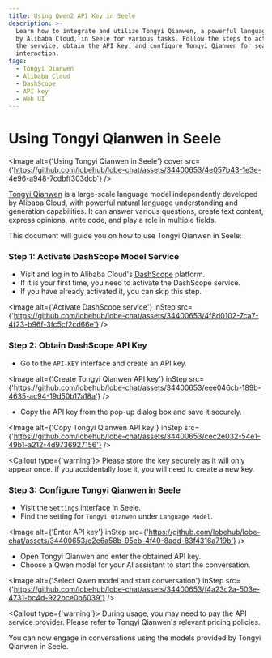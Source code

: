 ```yaml
---
title: Using Qwen2 API Key in Seele
description: >-
  Learn how to integrate and utilize Tongyi Qianwen, a powerful language model
  by Alibaba Cloud, in Seele for various tasks. Follow the steps to activate
  the service, obtain the API key, and configure Tongyi Qianwen for seamless
  interaction.
tags:
  - Tongyi Qianwen
  - Alibaba Cloud
  - DashScope
  - API key
  - Web UI
---
```


# Using Tongyi Qianwen in Seele

<Image
  alt={'Using Tongyi Qianwen in Seele'}
  cover
  src={'https://github.com/lobehub/lobe-chat/assets/34400653/4e057b43-1e3e-4e96-a948-7cdbff303dcb'}
/>

[Tongyi Qianwen](https://tongyi.aliyun.com/) is a large-scale language model independently developed by Alibaba Cloud, with powerful natural language understanding and generation capabilities. It can answer various questions, create text content, express opinions, write code, and play a role in multiple fields.

This document will guide you on how to use Tongyi Qianwen in Seele:

<Steps>

### Step 1: Activate DashScope Model Service

- Visit and log in to Alibaba Cloud's [DashScope](https://dashscope.console.aliyun.com/) platform.
- If it is your first time, you need to activate the DashScope service.
- If you have already activated it, you can skip this step.

<Image
  alt={'Activate DashScope service'}
  inStep
  src={'https://github.com/lobehub/lobe-chat/assets/34400653/4f8d0102-7ca7-4f23-b96f-3fc5cf2cd66e'}
/>

### Step 2: Obtain DashScope API Key

- Go to the `API-KEY` interface and create an API key.

<Image
  alt={'Create Tongyi Qianwen API key'}
  inStep
  src={'https://github.com/lobehub/lobe-chat/assets/34400653/eee046cb-189b-4635-ac94-19d50b17a18a'}
/>

- Copy the API key from the pop-up dialog box and save it securely.

<Image
  alt={'Copy Tongyi Qianwen API key'}
  inStep
  src={'https://github.com/lobehub/lobe-chat/assets/34400653/cec2e032-54e1-49b1-a212-4d9736927156'}
/>

<Callout type={'warning'}>
  Please store the key securely as it will only appear once. If you accidentally lose it, you will
  need to create a new key.
</Callout>

### Step 3: Configure Tongyi Qianwen in Seele

- Visit the `Settings` interface in Seele.
- Find the setting for `Tongyi Qianwen` under `Language Model`.

<Image
  alt={'Enter API key'}
  inStep
  src={'https://github.com/lobehub/lobe-chat/assets/34400653/c2e6a58b-95eb-4f40-8add-83f4316a719b'}
/>

- Open Tongyi Qianwen and enter the obtained API key.
- Choose a Qwen model for your AI assistant to start the conversation.

<Image
  alt={'Select Qwen model and start conversation'}
  inStep
  src={'https://github.com/lobehub/lobe-chat/assets/34400653/f4a23c2a-503e-4731-bc4d-922bce0b6039'}
/>

<Callout type={'warning'}>
  During usage, you may need to pay the API service provider. Please refer to Tongyi Qianwen's
  relevant pricing policies.
</Callout>

</Steps>

You can now engage in conversations using the models provided by Tongyi Qianwen in Seele.
